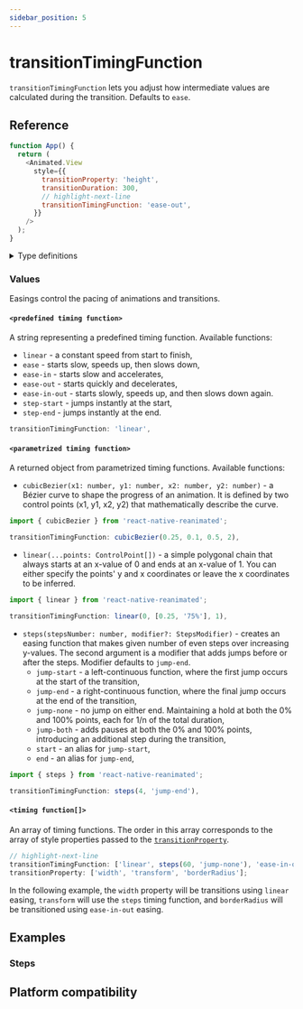 ```yaml
---
sidebar_position: 5
---
```


# transitionTimingFunction

`transitionTimingFunction` lets you adjust how intermediate values are calculated during the transition. Defaults to `ease`.


<InteractiveExample
  src={TransitionTimingFunctionBasicSrc}
  component={TransitionTimingFunctionBasic}
/>

## Reference

```javascript
function App() {
  return (
    <Animated.View
      style={{
        transitionProperty: 'height',
        transitionDuration: 300,
        // highlight-next-line
        transitionTimingFunction: 'ease-out',
      }}
    />
  );
}
```

<details>
<summary>Type definitions</summary>

```typescript
type NormalizedCubicBezierEasing = {
  name: string;
  x1: number;
  y1: number;
  x2: number;
  y2: number;
};
type NormalizedLinearEasing = {
  name: string;
  points: Point[];
};
type NormalizedStepsEasing = {
  name: string;
  points: Point[];
};

type ControlPoint = number | [number, ...Percentage[]];

type StepsModifier =
  | 'jump-start'
  | 'start'
  | 'jump-end'
  | 'end'
  | 'jump-none'
  | 'jump-both';

type NormalizedCSSTimingFunction =
  | PredefinedTimingFunction
  | NormalizedCubicBezierEasing
  | NormalizedLinearEasing
  | NormalizedStepsEasing;

type PredefinedTimingFunction =
  | 'linear'
  | 'ease'
  | 'ease-in'
  | 'ease-out'
  | 'ease-in-out'
  | 'step-start'
  | 'step-end';

interface ParametrizedTimingFunction {
  toString(): string;
  normalize(): NormalizedCSSTimingFunction;
}

type CSSTimingFunction = PredefinedTimingFunction | ParametrizedTimingFunction;
type CSSTransitionTimingFunction = CSSTimingFunction | CSSTimingFunction[];
```

</details>

### Values

Easings control the pacing of animations and transitions.

#### `<predefined timing function>`

A string representing a predefined timing function. Available functions:

- `linear` - a constant speed from start to finish,
- `ease` - starts slow, speeds up, then slows down,
- `ease-in` - starts slow and accelerates,
- `ease-out` - starts quickly and decelerates,
- `ease-in-out` - starts slowly, speeds up, and then slows down again.
- `step-start` - jumps instantly at the start,
- `step-end` - jumps instantly at the end.

```typescript
transitionTimingFunction: 'linear',
```

#### `<parametrized timing function>`

A returned object from parametrized timing functions. Available functions:

- `cubicBezier(x1: number, y1: number, x2: number, y2: number)` - a Bézier curve to shape the progress of an animation. It is defined by two control points (x1, y1, x2, y2) that mathematically describe the curve.

<Indent>

```typescript
import { cubicBezier } from 'react-native-reanimated';

transitionTimingFunction: cubicBezier(0.25, 0.1, 0.5, 2),
```

</Indent>

- `linear(...points: ControlPoint[])` - a simple polygonal chain that always starts at an x-value of 0 and ends at an x-value of 1. You can either specify the points' y and x coordinates or leave the x coordinates to be inferred.

<Indent>

```typescript
import { linear } from 'react-native-reanimated';

transitionTimingFunction: linear(0, [0.25, '75%'], 1),
```

</Indent>

- `steps(stepsNumber: number, modifier?: StepsModifier)` - creates an easing function that makes given number of even steps over increasing y-values. The second argument is a modifier that adds jumps before or after the steps. Modifier defaults to `jump-end`.
  - `jump-start` - a left-continuous function, where the first jump occurs at the start of the transition,
  - `jump-end` - a right-continuous function, where the final jump occurs at the end of the transition,
  - `jump-none` - no jump on either end. Maintaining a hold at both the 0% and 100% points, each for 1/n of the total duration,
  - `jump-both` - adds pauses at both the 0% and 100% points, introducing an additional step during the transition,
  - `start` - an alias for `jump-start`,
  - `end` - an alias for `jump-end`,

<Indent>

```typescript
import { steps } from 'react-native-reanimated';

transitionTimingFunction: steps(4, 'jump-end'),
```

</Indent>

#### `<timing function[]>`

An array of timing functions. The order in this array corresponds to the array of style properties passed to the [`transitionProperty`](/docs/next/css-transitions/transition-property#style-property-1).

```typescript
// highlight-next-line
transitionTimingFunction: ['linear', steps(60, 'jump-none'), 'ease-in-out'];
transitionProperty: ['width', 'transform', 'borderRadius'];
```

In the following example, the `width` property will be transitions using `linear` easing, `transform` will use the `steps` timing function, and `borderRadius` will be transitioned using `ease-in-out` easing.

## Examples

### Steps


<InteractiveExample
  src={TransitionTimingFunctionStepsSrc}
  component={TransitionTimingFunctionSteps}
/>

## Platform compatibility

<PlatformCompatibility android ios web />
